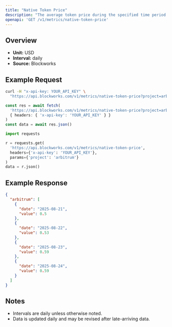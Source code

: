 ```yaml
---
title: "Native Token Price"
description: "The average token price during the specified time period for the native asset of that chain."
openapi: 'GET /v1/metrics/native-token-price'
---
```


## Overview

- **Unit:** USD
- **Interval:** daily
- **Source:** Blockworks

## Example Request

<CodeGroup>

```bash cURL
curl -H "x-api-key: YOUR_API_KEY" \
  "https://api.blockworks.com/v1/metrics/native-token-price?project=arbitrum"
```

```typescript TypeScript
const res = await fetch(
  'https://api.blockworks.com/v1/metrics/native-token-price?project=arbitrum',
  { headers: { 'x-api-key': 'YOUR_API_KEY' } }
)
const data = await res.json()
```

```python Python
import requests

r = requests.get(
  'https://api.blockworks.com/v1/metrics/native-token-price',
  headers={'x-api-key': 'YOUR_API_KEY'},
  params={'project': 'arbitrum'}
)
data = r.json()
```

</CodeGroup>

## Example Response

```json
{
  "arbitrum": [
    {
      "date": "2025-08-21",
      "value": 0.5
    },
    {
      "date": "2025-08-22",
      "value": 0.53
    },
    {
      "date": "2025-08-23",
      "value": 0.59
    },
    {
      "date": "2025-08-24",
      "value": 0.59
    }
  ]
}
```

## Notes
- Intervals are daily unless otherwise noted.
- Data is updated daily and may be revised after late-arriving data.
